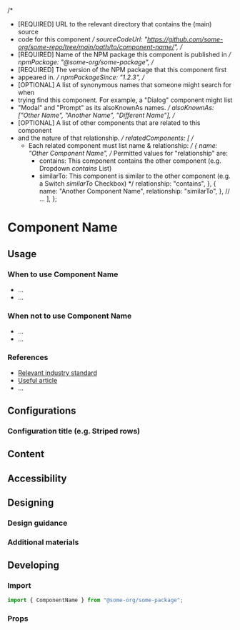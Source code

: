 <!-- Tool-specific (e.g. Storybook) imports & exports go here -->

<!-- Metadata about the component -->

  /*
   *  [REQUIRED] URL to the relevant directory that contains the (main) source
   *  code for this component
   */
  sourceCodeUrl:
    "https://github.com/some-org/some-repo/tree/main/path/to/component-name/",
  /*
   *  [REQUIRED] Name of the NPM package this component is published in
   */
  npmPackage: "@some-org/some-package",
  /*
   * [REQUIRED] The version of the NPM package that this component first
   * appeared in.
   */
  npmPackageSince: "1.2.3",
  /*
   * [OPTIONAL] A list of synonymous names that someone might search for when
   * trying find this component. For example, a "Dialog" component might list
   * "Modal" and "Prompt" as its alsoKnownAs names.
   */
  alsoKnownAs: ["Other Name", "Another Name", "Different Name"],
  /*
   * [OPTIONAL] A list of other components that are related to this component
   * and the nature of that relationship.
   */
  relatedComponents: [
    /*
     * Each related component must list name & relationship:
     */
    {
      name: "Other Component Name",
      /*
        Permitted values for "relationship" are:
        - contains:  This component contains the other component (e.g. Dropdown
                     _contains_ List)
        - similarTo: This component is similar to the other component (e.g. a
                     Switch _similarTo_ Checkbox)
      */
      relationship: "contains",
    },
    {
      name: "Another Component Name",
      relationship: "similarTo",
    },
    // ...
  ],
};

# Component Name

<!--
  Example screenshot or live component demo here of the default/most common
  usage.

  For screenshots use Markdown:

  ![Text alternative for screenshot](./path/to/screenshot.jpg)

  For live demos in Storybook use:

  <Canvas>
    <Story id="..." />
  </Canvas>
-->

<!--
  Introductory text that briefly explains the purpose of the component and
  anything else of note.
-->

## Usage

### When to use Component Name

<!-- Bulleted list of scenarios in which this component can be used  -->

- ...
- ...

### When not to use Component Name

<!--
  Bulleted list of scenarios where this component is not appropriate. Where
  possible, include a link to an alternative component that should be used in
  it's place
-->

- ...
- ...

### References

<!--
  OPTIONAL: Remove this section if it is not applicable.

  If there are industry standards for this component, list them in this
  section. Include links out to useful articles.
-->

- [Relevant industry standard](https://example-standard.org/)
- [Useful article](https://some-site.com/article/bla)
- ...

## Configurations

<!--
  A visual list of possible configurations of the component.

  The purpose is to convey the main features and/or usage options of the
  component (e.g. the Data Grid's striped rows might be a "configuration" to
  showcase here). The configurations listed here should aim to be comprehensive,
  but not necessarily exhaustive (some complex components may have vast numbers
  of possible permutations, so listing out each one would be impossible and
  overwhelming to readers).

  Each confguration should have its own section following the structure outlined
  below:
-->

### Configuration title (e.g. Striped rows)

<!--
  A brief description of what this configuration provides to users and when it
  should be used.
-->

<!--
  A live example of the component configuration, with access to the correspoding
  source code.

  In Storybook this is done using something like:

  <Canvas>
    <Story id="..." />
  </Canvas>
-->

## Content

<!--
  OPTIONAL: Remove this section if it is not applicable.

  Add any component-specific content guidance here, use visual examples where
  appropriate.

  For example, a Button component might include guidance on recommended terms to
  use for the label text, recommended maximum character counts, etc.
-->

## Accessibility

<!--
  OPTIONAL: Remove this section if it is not applicable.

  Describe any considerations the users may need to take into account when using
  the component.
-->

## Designing

### Design guidance

<!--
  Add a bulleted list of any other design-related guidance the user may need to
  consider.
-->

### Additional materials

<!--
  Add a bulleted list of links to additional, component-specific materials.

  Note that only publicly accessible pages can be linked to.

  For example:

  * [Figma stickersheet](https://figma.com/path/to/stickersheet)
  * ...
-->

## Developing

### Import

<!--
  Show the typical import statement used to include this component in your
  code.
-->

```js
import { ComponentName } from "@some-org/some-package";
```

### Props

<!--
  Insert an auto-generated table of the props for this component and their
  respective descriptions, data types, etc. here.

  In Storybook this is done like so:

  <ArgsTable of={ComponentName} />
-->
